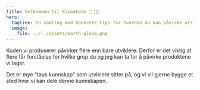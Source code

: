 ```yaml
---
title: Velkommen til klimakode 🌱 👩‍💻
hero:
  tagline: En samling med konkrete tips for hvordan du kan påvirke utslippene fra de digitale tjenestene vi lager.
  image:
    file: ../../assets/earth-globe.png
---
```


Koden vi produserer påvirker flere enn bare utviklere. Derfor er det viktig at flere får forståelse for hvilke grep du og jeg kan ta for å påvirke produktene vi lager.

Det er mye "taus kunnskap" som utviklere sitter på, og vi vil gjerne bygge et sted hvor vi kan dele denne kunnskapen.
